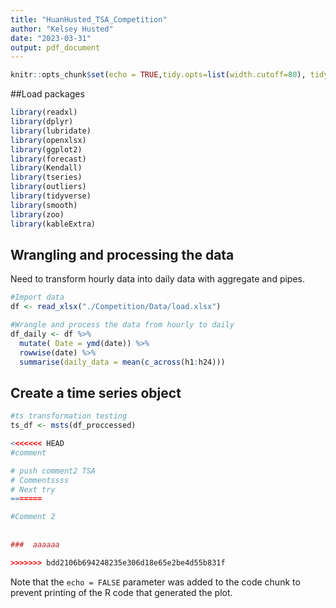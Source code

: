 ```yaml
---
title: "HuanHusted_TSA_Competition"
author: "Kelsey Husted"
date: "2023-03-31"
output: pdf_document
---
```



```r
knitr::opts_chunk$set(echo = TRUE,tidy.opts=list(width.cutoff=80), tidy=FALSE) 
```

##Load packages

```r
library(readxl)
library(dplyr)
library(lubridate)
library(openxlsx)
library(ggplot2)
library(forecast)  
library(Kendall)
library(tseries)
library(outliers)
library(tidyverse)
library(smooth)
library(zoo)
library(kableExtra)
```

## Wrangling and processing the data

Need to transform hourly data into daily data with aggregate and pipes.

```r
#Import data
df <- read_xlsx("./Competition/Data/load.xlsx")

#Wrangle and process the data from hourly to daily
df_daily <- df %>%
  mutate( Date = ymd(date)) %>%
  rowwise(date) %>%
  summarise(daily_data = mean(c_across(h1:h24)))

```

## Create a time series object

```r
#ts transformation testing
ts_df <- msts(df_proccessed)

<<<<<<< HEAD
#comment

# push comment2 TSA
# Commentssss
# Next try
=======

#Comment 2
  
  
###  aaaaaa

>>>>>>> bdd2106b694248235e306d18e65e2be4d55b831f
```

Note that the `echo = FALSE` parameter was added to the code chunk to prevent printing of the R code that generated the plot.
